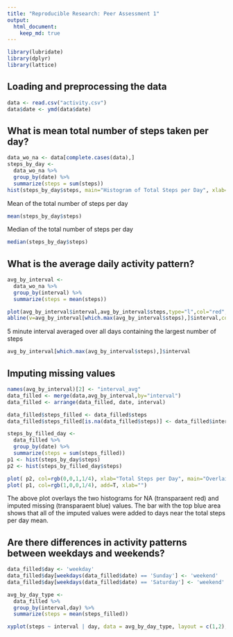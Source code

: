 ```yaml
---
title: "Reproducible Research: Peer Assessment 1"
output: 
  html_document:
    keep_md: true
---
```


```r
library(lubridate)
library(dplyr)
library(lattice)
```

## Loading and preprocessing the data
```r
data <- read.csv("activity.csv")
data$date <- ymd(data$date)
```

## What is mean total number of steps taken per day?
```r
data_wo_na <- data[complete.cases(data),]
steps_by_day <-
  data_wo_na %>%
  group_by(date) %>%
  summarize(steps = sum(steps))
hist(steps_by_day$steps, main="Histogram of Total Steps per Day", xlab="Total Steps per Day")
```

Mean of the total number of steps per day
```r
mean(steps_by_day$steps)
```

Median of the total number of steps per day
```r
median(steps_by_day$steps)
```

## What is the average daily activity pattern?
```r
avg_by_interval <-
  data_wo_na %>%
  group_by(interval) %>%
  summarize(steps = mean(steps))

plot(avg_by_interval$interval,avg_by_interval$steps,type="l",col="red", xlab="5 Minute Interval", ylab = "Avg. Steps", main = "Avg. Steps per 5 Minute Interval")
abline(v=avg_by_interval[which.max(avg_by_interval$steps),]$interval,col=3,lty=3)
```

5 minute interval averaged over all days containing the largest number of steps
```r
avg_by_interval[which.max(avg_by_interval$steps),]$interval
```

## Imputing missing values
```r
names(avg_by_interval)[2] <- "interval_avg"
data_filled <- merge(data,avg_by_interval,by="interval")
data_filled <- arrange(data_filled, date, interval)

data_filled$steps_filled <- data_filled$steps
data_filled$steps_filled[is.na(data_filled$steps)] <- data_filled$interval_avg[is.na(data_filled$steps)]

steps_by_filled_day <-
  data_filled %>%
  group_by(date) %>%
  summarize(steps = sum(steps_filled))
p1 <- hist(steps_by_day$steps)
p2 <- hist(steps_by_filled_day$steps)
```

```r
plot( p2, col=rgb(0,0,1,1/4), xlab="Total Steps per Day", main="Overlaid Histograms for NA and Imputed Steps")
plot( p1, col=rgb(1,0,0,1/4), add=T, xlab="")
```

The above plot overlays the two histograms for NA (transparaent red) and imputed missing (transparaent blue) values. The bar with the top blue area shows that all of the imputed values were added to days near the total steps per day mean.

## Are there differences in activity patterns between weekdays and weekends?
```r
data_filled$day <- 'weekday'
data_filled$day[weekdays(data_filled$date) == 'Sunday'] <- 'weekend'
data_filled$day[weekdays(data_filled$date) == 'Saturday'] <- 'weekend'

avg_by_day_type <-
  data_filled %>%
  group_by(interval,day) %>%
  summarize(steps = mean(steps_filled))

xyplot(steps ~ interval | day, data = avg_by_day_type, layout = c(1,2), type="l")
```
